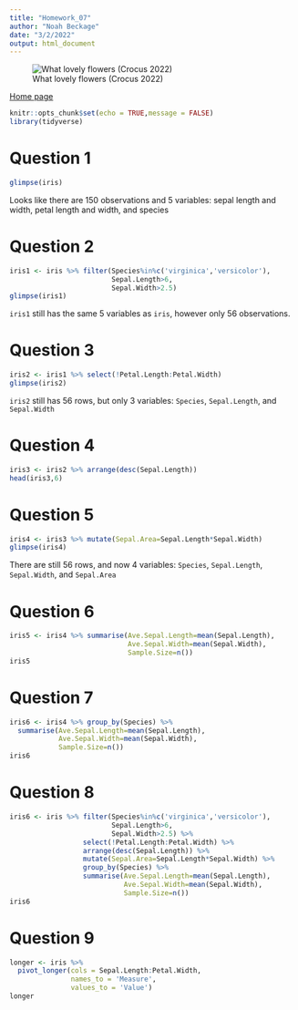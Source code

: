 ```yaml
---
title: "Homework_07"
author: "Noah Beckage"
date: "3/2/2022"
output: html_document
---
```


![What lovely flowers (Crocus 2022)](images/iris.jpg)

[Home page](index.html)

```r
knitr::opts_chunk$set(echo = TRUE,message = FALSE)
library(tidyverse)
```
# Question 1
```r
glimpse(iris)
```
Looks like there are 150 observations and 5 variables: sepal length and width, petal length and width, and species

# Question 2
```r
iris1 <- iris %>% filter(Species%in%c('virginica','versicolor'),
                         Sepal.Length>6,
                         Sepal.Width>2.5)
glimpse(iris1)
```
`iris1` still has the same 5 variables as `iris`, however only 56 observations.

# Question 3
```r
iris2 <- iris1 %>% select(!Petal.Length:Petal.Width)
glimpse(iris2)
```
`iris2` still has 56 rows, but only 3 variables: `Species`, `Sepal.Length`, and `Sepal.Width`

# Question 4
```r
iris3 <- iris2 %>% arrange(desc(Sepal.Length))
head(iris3,6)
```

# Question 5
```r
iris4 <- iris3 %>% mutate(Sepal.Area=Sepal.Length*Sepal.Width)
glimpse(iris4)
```
There are still 56 rows, and now 4 variables: `Species`, `Sepal.Length`, `Sepal.Width`, and `Sepal.Area`

# Question 6
```r
iris5 <- iris4 %>% summarise(Ave.Sepal.Length=mean(Sepal.Length),
                             Ave.Sepal.Width=mean(Sepal.Width),
                             Sample.Size=n())
iris5
```

# Question 7
```r
iris6 <- iris4 %>% group_by(Species) %>% 
  summarise(Ave.Sepal.Length=mean(Sepal.Length),
            Ave.Sepal.Width=mean(Sepal.Width),
            Sample.Size=n())
iris6
```

# Question 8
```r
iris6 <- iris %>% filter(Species%in%c('virginica','versicolor'),
                         Sepal.Length>6,
                         Sepal.Width>2.5) %>% 
                  select(!Petal.Length:Petal.Width) %>% 
                  arrange(desc(Sepal.Length)) %>% 
                  mutate(Sepal.Area=Sepal.Length*Sepal.Width) %>% 
                  group_by(Species) %>% 
                  summarise(Ave.Sepal.Length=mean(Sepal.Length),
                            Ave.Sepal.Width=mean(Sepal.Width),
                            Sample.Size=n())
iris6
```

# Question 9
```r
longer <- iris %>% 
  pivot_longer(cols = Sepal.Length:Petal.Width,
               names_to = 'Measure',
               values_to = 'Value')
longer
```



